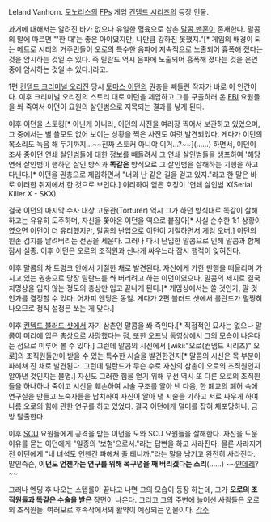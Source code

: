 Leland Vanhorn. [[모노리스]]의 [[FPs]] 게임 [[컨뎀드 시리즈]]의 등장 인물. 

과거에 대해서는 알려진 바가 없으나 유일한 혈육으로 삼촌 [[말콤 밴혼]]이 존재한다. 말콤의 말에 따르면 "'한 때'는 좋은 아이였지만, 나만큼 강하진 못했지."[* 게임의 배경이 되는 메트로 시티의 거주민들이 오로의 특수한 음파에 지속적으로 노출되어 흉폭해 졌다는 것을 암시하는 것일 수 있다. 즉 릴란드 역시 음파에 노출되어 흉폭해 졌다는 것을 은연중에 암시하는 것일 수 있다.]라고. 

1편 [[컨뎀드 크리미널 오리진]] 당시 [[토마스 이던]]의 권총을 빼돌린 작자가 바로 이 인간이다. 이후 크리미널 오리진의 스토리 대로 이던을 제압하고 그를 구출하러 온 [[FBI]] 요원들을 쏴 죽여서 이던이 요원의 살인범으로 지목되는 결과를 낳게 된다. 

이후 이던을 스토킹[* 아닌게 아니라, 이던의 사진을 여러장 찍어서 보관하고 있었으며, 그 중에서는 별 쓸모도 없어 보이는 상황을 찍은 사진도 여럿 발견되었다. 게다가 이던의 목소리도 녹음 해 두기까지...~~진짜 스토커 아니야 이거...?~~](……) 하면서, 이던이 조사 중이던 연쇄 살인범들에 대한 정보를 빼돌려서 그 연쇄 살인범들을 생포하여 '해당 연쇄 살인범이 행하던 살인 방식과 '''똑같은''' 방식으로 그 살인범을 살해하는 기행을 하고 다닌다.[* 이던을 권총으로 제압하면서 "너와 난 같은 길을 걷고 있지."라고 한 말은 바로 이러한 취지에서 한 것으로 보인다.] 이리하여 얻은 호칭이 '연쇄 살인범 X(Serial Killer X - SKX)'

결국 이던의 마지막 수사 대상 고문관(Torturer) 역시 그가 하던 방식대로 똑같이 살해하고는 유유히 도주하며, 자신을 쫓아온 이던을 역으로 붙잡아[* 사실 순수한 1:1 상황이였으면 이던이 더 유리했지만, 말콤의 난입으로 이던이 기절하면서 게임 오버.] 이던의 왼손 검지를 날려버리는 전공을 세운다. 그러나 다시 난입한 말콤으로 인해 말콤과 함께 잠시 실종. 이후 이던은 오로의 조직원과 신나게 싸우느라 잠시 행적이 잊혀진다. 

이후 말콤의 차 트렁크 안에서 기절한 채로 발견된다. 자신에게 가한 만행을 떠올리며 가지고 있는 권총으로 당장 릴란드를 쏴 버리려고 하는 이던이였으나, 말콤의 제지로 결국 치명상을 입지 않는 정도의 총상만 입고 끝나게 된다.[* 게임상에서는 쏠 것인가, 말 것인가를 결정할 수 있다. 어차피 엔딩은 동일. 게다가 2편 블러드 샷에서 롤란드가 멀쩡히 나오므로 정식 설정은 쏘는 게 맞다.] 

이후 [[컨뎀드 블러드 샷]]에서 자기 삼촌인 말콤을 쏴 죽인다.[* 직접적인 묘사는 없으나 말콤이 머리에 입은 총상으로 사망했다는 점, 또한 오프닝 동영상에서 그의 모습이 나온다는 점으로 미루어 볼 수 있다.] 그런데 말콤의 시신에서 [wiki:"오로(컨뎀드 시리즈)" 오로]의 조직원들만이 받을 수 있는 특수한 시술을 발견한건지[* 말콤의 시신은 목 부분이 파헤쳐 진 채로 발견된다. 그런데 릴란드가 무슨 수로 자신의 삼촌이 오로의 조직원인지 알아낸 것인지는 불명.] 자신도 그러한 힘을 얻기 위해 우선 역시 또 다른 오로의 조직원들을 하나하나 죽이고 시신을 훼손하여 시술 구조를 알아 낸 다음, 한 폐교의 폐허 속에 연구실을 만들고 노숙자들을 납치하여 자신이 알아 낸 시술을 가하고 서로 싸우게 하여 나름 오로의 힘에 관한 연구를 하고 있었다. 결국 이던에게 덜미를 잡혀 체포당하나, 금방 탈출한다. 

이후 [[SCU]] 요원들에게 공격을 받는 이던을 도와 SCU 요원들을 살해한다. 자신을 도운 이유를 묻는 이던에게 "일종의 '보험'으로서."라는 답변을 하고 사라진다. 물론 사라지기 전 이던에게 "네 녀석도 언젠간 파헤쳐 줄 테니까."라는 말을 남기고 완전히 사라진다. 말인즉슨, '''이던도 언젠가는 연구를 위해 목구녕을 째 버리겠다는 소리'''(……) ~~[[얀데레]]?~~ 

그러나 엔딩 후 나오는 스텝롤이 끝나고 나면 그의 모습이 등장 하는데, 그가 '''오로의 조직원들과 똑같은 수술을 받은''' 장면이 나온다. 그리고 그의 주변에 늘어선 사람들은 오로의 조직원들. 여러모로 후속작에서의 활약이 예상되는 인물이다.
[[각주]] 
